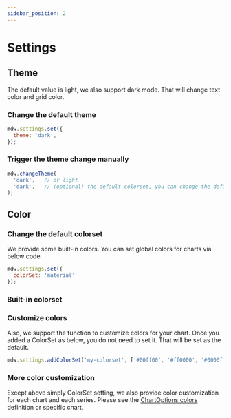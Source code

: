 ```yaml
---
sidebar_position: 2
---
```


# Settings

## Theme

The default value is light, we also support dark mode. That will change text color and grid color. 

### Change the default theme

```js
mdw.settings.set({
  theme: 'dark',
});
```

### Trigger the theme change manually

```js
mdw.changeTheme(
  'dark',   // or light
  'dark',   // (optional) the default colorset, you can change the default colorset according to your current theme
); 
```

## Color

### Change the default colorset

We provide some built-in colors. You can set global colors for charts via below code.

```js
mdw.settings.set({
  colorSet: 'material'
});
```

### Built-in colorset

<mdw-colorsets></mdw-colorsets>


### Customize colors

Also, we support the function to customize colors for your chart. Once you added a ColorSet as below, you do not need to set it.
That will be set as the default.

```js
mdw.settings.addColorSet('my-colorset', ['#00ff00', '#ff0000', '#0000ff']);
```

### More color customization

Except above simply ColorSet setting, we also provide color customization for each chart and each series.
Please see the [ChartOptions.colors](https://momentum-design.github.io/momentum-widgets/docs/api/interfaces/ChartOptions#colors) definition or specific chart.

